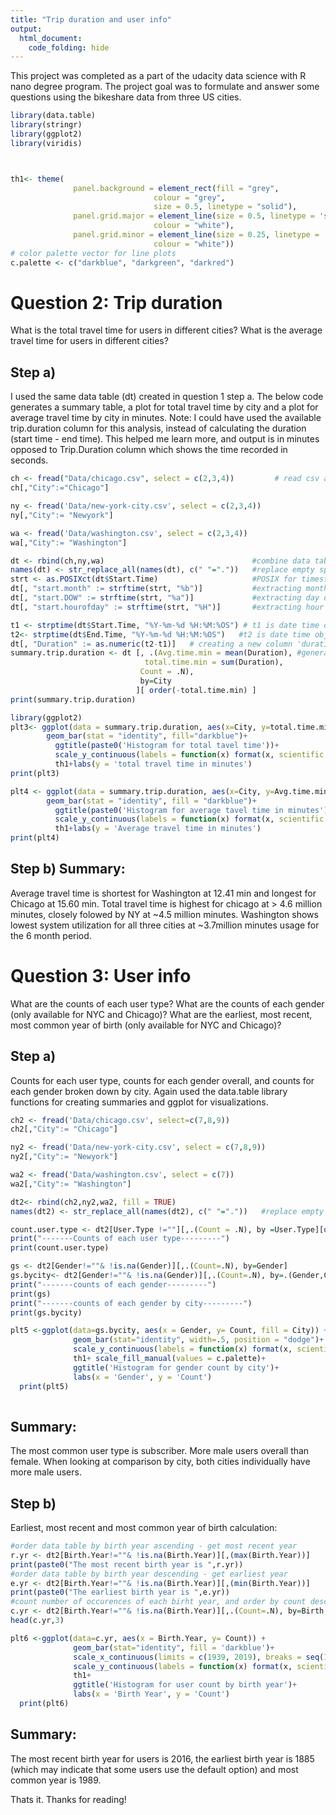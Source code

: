 ```yaml
---
title: "Trip duration and user info"
output:
  html_document:
    code_folding: hide
---
```


This project was completed as a part of the udacity data science with R nano degree program. The project goal was to formulate and answer some questions using the bikeshare data from three US cities.
```r
library(data.table)
library(stringr)
library(ggplot2)
library(viridis)



th1<- theme(
              panel.background = element_rect(fill = "grey",
                                colour = "grey",
                                size = 0.5, linetype = "solid"),
              panel.grid.major = element_line(size = 0.5, linetype = 'solid',
                                colour = "white"), 
              panel.grid.minor = element_line(size = 0.25, linetype = 'solid',
                                colour = "white"))
# color palette vector for line plots
c.palette <- c("darkblue", "darkgreen", "darkred")
```


# Question 2: Trip duration

What is the total travel time for users in different cities?
What is the average travel time for users in different cities?

## Step a) 
I used the same data table (dt) created in question 1 step a. The below code generates a summary table, a plot for total travel time by city and a plot for average travel time by city in minutes.
Note: I could have used the available trip.duration column for this analysis, instead of calculating the duration (start time - end time). This helped me learn more, and output is in minutes opposed to Trip.Duration column which shows the time recorded in seconds. 


```r

ch <- fread("Data/chicago.csv", select = c(2,3,4))         # read csv as data table
ch[,"City":="Chicago"]

ny <- fread('Data/new-york-city.csv', select = c(2,3,4))
ny[,"City":= "Newyork"]

wa <- fread('Data/washington.csv', select = c(2,3,4))
wa[,"City":= "Washington"]

dt <- rbind(ch,ny,wa)                                 #combine data tables
names(dt) <- str_replace_all(names(dt), c(" "="."))   #replace empty space in column name with a .
strt <- as.POSIXct(dt$Start.Time)                     #POSIX for timestamps as calendar times
dt[, "start.month" := strftime(strt, "%b")]           #extracting month from timestamp and storing in a new column start.month
dt[, "start.DOW" := strftime(strt, "%a")]             #extracting day of week from timestamp and storing in a new column start.DOW
dt[, "start.hourofday" := strftime(strt, "%H")]       #extracting hour of day from timestamp and storing in a new column start.hourofday

t1 <- strptime(dt$Start.Time, "%Y-%m-%d %H:%M:%OS") # t1 is date time object containig start time
t2<- strptime(dt$End.Time, "%Y-%m-%d %H:%M:%OS")   #t2 is date time object containing end time
dt[, "Duration" := as.numeric(t2-t1)]   # creating a new column 'duration' which is difference between start and end times in mins
summary.trip.duration <- dt [, .(Avg.time.min = mean(Duration), #generating summary table by city
                              total.time.min = sum(Duration),
                             Count = .N), 
                             by=City
                            ][ order(-total.time.min) ]
print(summary.trip.duration)

library(ggplot2)                   
plt3<- ggplot(data = summary.trip.duration, aes(x=City, y=total.time.min)) + #generating plot for total time
        geom_bar(stat = "identity", fill="darkblue")+
          ggtitle(paste0('Histogram for total tavel time'))+
          scale_y_continuous(labels = function(x) format(x, scientific = FALSE))+
          th1+labs(y = 'total travel time in minutes')
print(plt3)

plt4 <- ggplot(data = summary.trip.duration, aes(x=City, y=Avg.time.min)) + #generating plot for average time
        geom_bar(stat = "identity", fill = "darkblue")+
          ggtitle(paste0('Histogram for average tavel time in minutes'))+
          scale_y_continuous(labels = function(x) format(x, scientific = FALSE))+
          th1+labs(y = 'Average travel time in minutes')
print(plt4)

```

## Step b) Summary: 
Average travel time is shortest for Washington at 12.41 min and longest for Chicago at 15.60 min. Total travel time is highest for chicago at > 4.6 million minutes, closely folowed by NY at ~4.5 million minutes. Washington shows lowest system utilization for all three cities at ~3.7million minutes usage for the 6 month period. 

# Question 3: User info

What are the counts of each user type?
What are the counts of each gender (only available for NYC and Chicago)?
What are the earliest, most recent, most common year of birth (only available for NYC and Chicago)?

## Step a) 
Counts for each user type, counts for each gender overall, and counts for each gender broken down by city. Again used the data.table library functions for creating summaries and ggplot for visualizations.
```r
ch2 <- fread('Data/chicago.csv', select=c(7,8,9))
ch2[,"City":= "Chicago"]

ny2 <- fread('Data/new-york-city.csv', select = c(7,8,9))
ny2[,"City":= "Newyork"]

wa2 <- fread('Data/washington.csv', select = c(7))
wa2[,"City":= "Washington"]

dt2<- rbind(ch2,ny2,wa2, fill = TRUE)  
names(dt2) <- str_replace_all(names(dt2), c(" "="."))   #replace empty space in column name with a .

count.user.type <- dt2[User.Type !=""][,.(Count = .N), by =User.Type][order(-Count)]
print("-------Counts of each user type---------")
print(count.user.type)

gs <- dt2[Gender!=""& !is.na(Gender)][,.(Count=.N), by=Gender]
gs.bycity<- dt2[Gender!=""& !is.na(Gender)][,.(Count=.N), by=.(Gender,City)]
print("-------counts of each gender---------")
print(gs)
print("-------counts of each gender by city---------")
print(gs.bycity)

plt5 <-ggplot(data=gs.bycity, aes(x = Gender, y= Count, fill = City)) +
              geom_bar(stat="identity", width=.5, position = "dodge")+
              scale_y_continuous(labels = function(x) format(x, scientific = FALSE))+
              th1+ scale_fill_manual(values = c.palette)+
              ggtitle('Histogram for gender count by city')+
              labs(x = 'Gender', y = 'Count')
  print(plt5)
 

```

## Summary:
The most common user type is subscriber. More male users overall than female. When looking at comparison by city, both cities individually have more male users.

## Step b)
Earliest, most recent and most common year of birth calculation: 
```r
#order data table by birth year ascending - get most recent year
r.yr <- dt2[Birth.Year!=""& !is.na(Birth.Year)][,(max(Birth.Year))]
print(paste0("The most recent birth year is ",r.yr))
#order data table by birth year descending - get earliest year
e.yr <- dt2[Birth.Year!=""& !is.na(Birth.Year)][,(min(Birth.Year))]
print(paste0("The earliest birth year is ",e.yr))
#count number of occurences of each birht year, and order by count descending to get the most common year on top.
c.yr <- dt2[Birth.Year!=""& !is.na(Birth.Year)][,.(Count=.N), by=Birth.Year][order(-Count)]
head(c.yr,3)

plt6 <-ggplot(data=c.yr, aes(x = Birth.Year, y= Count)) +
              geom_bar(stat="identity", fill = 'darkblue')+
              scale_x_continuous(limits = c(1939, 2019), breaks = seq(1939, 2019, 10))+
              scale_y_continuous(labels = function(x) format(x, scientific = FALSE))+
              th1+
              ggtitle('Histogram for user count by birth year')+
              labs(x = 'Birth Year', y = 'Count')
  print(plt6)

```

## Summary:
The most recent birth year for users is 2016, the earliest birth year is 1885 (which may indicate that some users use the default option) and most common year is 1989. 

Thats it. Thanks for reading!

